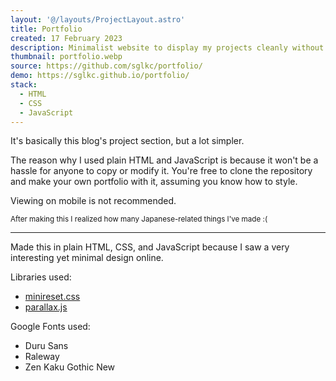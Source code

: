 ```yaml
---
layout: '@/layouts/ProjectLayout.astro'
title: Portfolio
created: 17 February 2023
description: Minimalist website to display my projects cleanly without any fancy libraries
thumbnail: portfolio.webp
source: https://github.com/sglkc/portfolio/
demo: https://sglkc.github.io/portfolio/
stack:
  - HTML
  - CSS
  - JavaScript
---
```


It's basically this blog's project section, but a lot simpler.

The reason why I used plain HTML and JavaScript is because it won't be a hassle
for anyone to copy or modify it. You're free to clone the repository and make
your own portfolio with it, assuming you know how to style.

Viewing on mobile is not recommended.

<small>
After making this I realized how many Japanese-related things I've made :(
</small>

---

Made this in plain HTML, CSS, and JavaScript because I saw a very interesting
yet minimal design online.

Libraries used:
- [minireset.css](https://github.com/jgthms/minireset.css)
- [parallax.js](https://github.com/wagerfield/parallax)

Google Fonts used:
- Duru Sans
- Raleway
- Zen Kaku Gothic New
